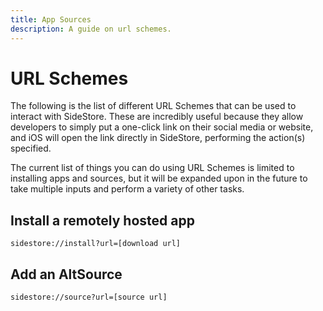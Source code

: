 ```yaml
---
title: App Sources
description: A guide on url schemes.
---
```


# URL Schemes

The following is the list of different URL Schemes that can be used to interact with SideStore. These are incredibly useful because they allow developers to simply put a one-click link on their social media or website, and iOS will open the link directly in SideStore, performing the action(s) specified.

The current list of things you can do using URL Schemes is limited to installing apps and sources, but it will be expanded upon in the future to take multiple inputs and perform a variety of other tasks.

## Install a remotely hosted app

```
sidestore://install?url=[download url]
```

## Add an AltSource

```
sidestore://source?url=[source url]
```
